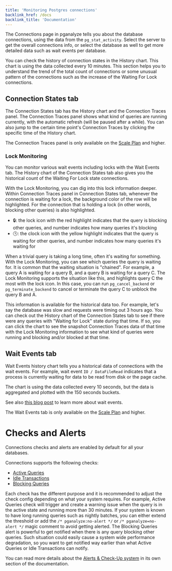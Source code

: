 ```yaml
---
title: 'Monitoring Postgres connections'
backlink_href: /docs
backlink_title: 'Documentation'
---
```


The Connections page in pganalyze tells you about the database connections,
using the data from the `pg_stat_activity`.
Select the server to get the overall connections info, or select the database
as well to get more detailed data such as wait events per database.

You can check the history of connection states in the History chart. This chart
is using the data collected every 10 minutes. This section helps you to
understand the trend of the total count of connections or some unusual pattern
of the connections such as the increase of the Waiting For Lock connections.

## Connection States tab

The Connection States tab has the History chart and the Connection Traces
panel. The Connection Traces panel shows what kind of queries are running
currently, with the automatic refresh (will be paused after a while).
You can also jump to the certain time point's Connection Traces by clicking
the specific time of the History chart.

The Connection Traces panel is only available on the [Scale Plan](/pricing)
and higher.

### Lock Monitoring

You can monitor various wait events including locks with the Wait Events tab.
The History chart of the Connection States tab also gives you the historical
count of the Waiting For Lock state connections.

With the Lock Monitoring, you can dig into this lock information deeper. Within
Connection Traces panel in Connection States tab, whenever the connection is
waiting for a lock, the background color of the row will be highlighted. For
the connection that is holding a lock (in other words, blocking other queries)
is also highlighted.

* 🔒: the lock icon with the red highlight indicates that the query is blocking other queries, and number indicates how many queries it's blocking
* 🕓: the clock icon with the yellow highlight indicates that the query is waiting for other queries, and number indicates how many queries it's waiting for

When a trivial query is taking a long time, often it's waiting for something.
With the Lock Monitoring, you can see which queries the query is waiting for.
It is common that the waiting situation is "chained". For example, a query A
is waiting for a query B, and a query B is waiting for a query C. The Lock
Monitoring supports the situation like this, and highlights query C the most
with the lock icon. In this case, you can run `pg_cancel_backend` or
`pg_terminate_backend` to cancel or terminate the query C to unblock the query
B and A.

This information is available for the historical data too. For example, let's
say the database was slow and requests were timing out 3 hours ago. You can
check out the History chart of the Connection States tab to see if there were
any queries with "Waiting for Lock" state during that time. If so, you can
click the chart to see the snapshot Connection Traces data of that time with
the Lock Monitoring information to see what kind of queries were running and
blocking and/or blocked at that time.

## Wait Events tab

Wait Events history chart tells you a historical data of connections with the
wait events. For example, wait event `IO / DataFileRead` indicates that a
process is currently waiting for data to be read from disk or the page cache.

The chart is using the data collected every 10 seconds, but the data is
aggregated and plotted with the 150 seconds buckets.

See also [this blog post](https://pganalyze.com/blog/postgres-connection-tracing-wait-event-analysis-and-vacuum-monitoring)
to learn more about wait events.

The Wait Events tab is only available on the [Scale Plan](/pricing) and higher.

# Checks and Alerts

Connections checks and alerts are enabled by default for all your databases.

Connections supports the following checks:
 - [Active Queries](/docs/checks/connections/active_query)
 - [Idle Transactions](/docs/checks/schema/idle_transaction)
 - [Blocking Queries](/docs/checks/schema/blocking_query)

Each check has the different purpose and it is recommended to adjust the check
config depending on what your system requires. For example, Active Queries
check will trigger and create a warning issue when the query is in the active
state and running more than 30 minutes. If your system is known to have long
running queries such as nightly batches, you can either extend the threshold or
add the `/* pganalyze:no-alert */` or `/* pganalyze=no-alert */` magic comment
to avoid getting alerted.
The Blocking Queries alert is powerful to get notified when there is any query
blocking other queries. Such situation could easily cause a system wide
performance degradation, so you want to get notified way earlier than what
Active Queries or Idle Transactions can notify.

You can read more details about the [Alerts & Check-Up system](/docs/checks) in
its own section of the documentation.
